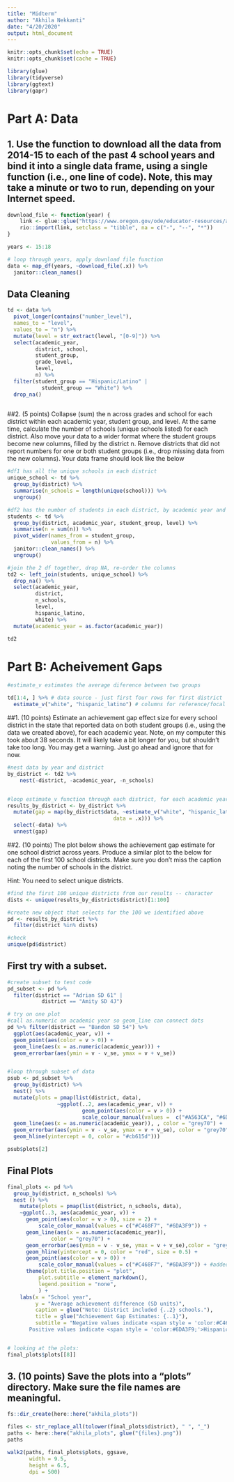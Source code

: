 ```yaml
---
title: "Midterm"
author: "Akhila Nekkanti"
date: "4/20/2020"
output: html_document
---
```


```r
knitr::opts_chunk$set(echo = TRUE)
knitr::opts_chunk$set(cache = TRUE)

library(glue)
library(tidyverse)
library(ggtext)
library(gapr)

```


# Part A: Data 

## 1. Use the function to download all the data from 2014-15 to each of the past 4 school years and bind it into a single data frame, using a single function (i.e., one line of code). Note, this may take a minute or two to run, depending on your Internet speed.

```r

download_file <- function(year) {
    link <- glue::glue("https://www.oregon.gov/ode/educator-resources/assessment/TestResults20{year}/pagr_schools_ela_raceethnicity_{year-1}{year}.xlsx")
    rio::import(link, setclass = "tibble", na = c("-", "--", "*"))
}

years <- 15:18

# loop through years, apply download file function
data <- map_df(years, ~download_file(.x)) %>% 
  janitor::clean_names()


```

## Data Cleaning
```r

td <- data %>% 
  pivot_longer(contains("number_level"), 
  names_to = "level", 
  values_to = "n") %>%  
  mutate(level = str_extract(level, "[0-9]")) %>% 
  select(academic_year, 
         district, school, 
         student_group, 
         grade_level, 
         level, 
         n) %>% 
  filter(student_group == "Hispanic/Latino" |
           student_group == "White") %>% 
  drop_na()
  
```

##2. (5 points) Collapse (sum) the n across grades and school for each district within each academic year, student group, and level. At the same time, calculate the number of schools (unique schools listed) for each district. Also move your data to a wider format where the student groups become new columns, filled by the district n. Remove districts that did not report numbers for one or both student groups (i.e., drop missing data from the new columns). Your data frame should look like the below

```r

#df1 has all the unique schools in each district
unique_school <- td %>% 
  group_by(district) %>% 
  summarise(n_schools = length(unique(school))) %>% 
  ungroup()

#df2 has the number of students in each district, by academic year and level
students <- td %>% 
  group_by(district, academic_year, student_group, level) %>% 
  summarise(n = sum(n)) %>% 
  pivot_wider(names_from = student_group, 
              values_from = n) %>% 
  janitor::clean_names() %>% 
  ungroup()

#join the 2 df together, drop NA, re-order the columns
td2 <- left_join(students, unique_school) %>% 
  drop_na() %>% 
  select(academic_year,
         district,
         n_schools,
         level,
         hispanic_latino,
         white) %>% 
  mutate(academic_year = as.factor(academic_year))

td2

```
# Part B: Acheivement Gaps 

```r

#estimate_v estimates the average diference between two groups

td[1:4, ] %>% # data source - just first four rows for first district
  estimate_v("white", "hispanic_latino") # columns for reference/focal groups

```

##1. (10 points) Estimate an achievement gap effect size for every school district in the state that reported data on both student groups (i.e., using the data we created above), for each academic year. Note, on my computer this took about 38 seconds. It will likely take a bit longer for you, but shouldn’t take too long. You may get a warning. Just go ahead and ignore that for now.

```r

#nest data by year and district 
by_district <- td2 %>%
    nest(-district, -academic_year, -n_schools)


#loop estimate_v function through each district, for each academic year by using the nested df above
results_by_district <- by_district %>%
  mutate(gap = map(by_district$data, ~estimate_v("white", "hispanic_latino", 
                                  data = .x))) %>% 
  select(-data) %>% 
  unnest(gap)


```


##2. (10 points) The plot below shows the achievement gap estimate for one school district across years. Produce a similar plot to the below for each of the first 100 school districts. Make sure you don’t miss the caption noting the number of schools in the district.

Hint: You need to select unique districts.

```r

#find the first 100 unique districts from our results -- character
dists <- unique(results_by_district$district)[1:100]

#create new object that selects for the 100 we identified above
pd <- results_by_district %>% 
  filter(district %in% dists)

#check
unique(pd$district)


```

## First try with a subset.

```r

#create subset to test code
pd_subset <- pd %>% 
  filter(district == "Adrian SD 61" |
           district == "Amity SD 4J")

# try on one plot
#call as.numeric on academic year so geom_line can connect dots 
pd %>% filter(district == "Bandon SD 54") %>% 
  ggplot(aes(academic_year, v)) + 
  geom_point(aes(color = v > 0)) +
  geom_line(aes(x = as.numeric(academic_year))) +
  geom_errorbar(aes(ymin = v - v_se, ymax = v + v_se))


#loop through subset of data
psub <- pd_subset %>% 
  group_by(district) %>% 
  nest() %>% 
  mutate(plots = pmap(list(district, data),
                ~ggplot(..2, aes(academic_year, v)) +
                        geom_point(aes(color = v > 0)) +
                        scale_colour_manual(values =  c("#A563CA", "#6DA3F9")) +
  geom_line(aes(x = as.numeric(academic_year)), , color = "grey70") +
  geom_errorbar(aes(ymin = v - v_se, ymax = v + v_se), color = "grey70") +
  geom_hline(yintercept = 0, color = "#cb615d"))) 

psub$plots[2]

```

## Final Plots
```r

final_plots <- pd %>%
  group_by(district, n_schools) %>% 
  nest () %>% 
    mutate(plots = pmap(list(district, n_schools, data),
    ~ggplot(..3, aes(academic_year, v)) +
      geom_point(aes(color = v > 0), size = 2) +
          scale_color_manual(values = c("#C468F7", "#6DA3F9")) +
      geom_line(aes(x = as.numeric(academic_year)),
              color = "grey70") +
      geom_errorbar(aes(ymin = v - v_se, ymax = v + v_se),color = "grey70") +
      geom_hline(yintercept = 0, color = "red", size = 0.5) +
      geom_point(aes(color = v > 0)) +
          scale_color_manual(values = c("#C468F7", "#6DA3F9")) + #added twice, because removing this from above layer gives an error
      theme(plot.title.position = "plot",
          plot.subtitle = element_markdown(),
          legend.position = "none",
          ) +
    labs(x = "School year",
         y = "Average achievement difference (SD units)",
         caption = glue("Note: District included {..2} schools."),
         title = glue("Achievement Gap Estimates: {..1}"), 
         subtitle = "Negative values indicate <span style = 'color:#C468F7;'>White</span> students have higher average achievement  
       Positive values indicate <span style = 'color:#6DA3F9;'>Hispanic/Latino</span> students have higher average achievement.")))


# looking at the plots: 
final_plots$plots[[8]]


```


## 3. (10 points) Save the plots into a “plots” directory. Make sure the file names are meaningful.
```r

fs::dir_create(here::here("akhila_plots"))

files <- str_replace_all(tolower(final_plots$district), " ", "_")
paths <- here::here("akhila_plots", glue("{files}.png"))
paths

walk2(paths, final_plots$plots, ggsave,
       width = 9.5, 
       height = 6.5,
       dpi = 500)


```


